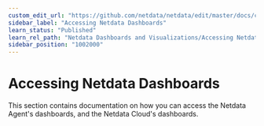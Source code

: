 ```yaml
---
custom_edit_url: "https://github.com/netdata/netdata/edit/master/docs/category-overview-pages/accessing-netdata-dashboards.md"
sidebar_label: "Accessing Netdata Dashboards"
learn_status: "Published"
learn_rel_path: "Netdata Dashboards and Visualizations/Accessing Netdata Dashboards"
sidebar_position: "1002000"
---
```

# Accessing Netdata Dashboards

This section contains documentation on how you can access the Netdata Agent's dashboards, and the Netdata Cloud's dashboards.

